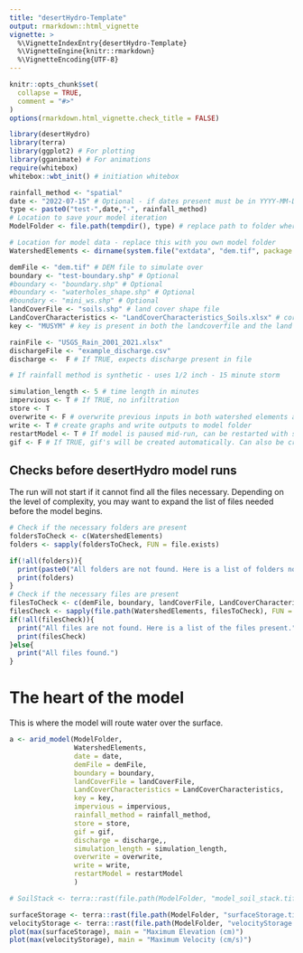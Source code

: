 ```yaml
---
title: "desertHydro-Template"
output: rmarkdown::html_vignette
vignette: >
  %\VignetteIndexEntry{desertHydro-Template}
  %\VignetteEngine{knitr::rmarkdown}
  %\VignetteEncoding{UTF-8}
---
```


```r
knitr::opts_chunk$set(
  collapse = TRUE,
  comment = "#>"
)
options(rmarkdown.html_vignette.check_title = FALSE)
```


```r
library(desertHydro)
library(terra)
library(ggplot2) # For plotting
library(gganimate) # For animations
require(whitebox)
whitebox::wbt_init() # initiation whitebox
```

```r
rainfall_method <- "spatial"
date <- "2022-07-15" # Optional - if dates present must be in YYYY-MM-DD format
type <- paste0("test-",date,"-", rainfall_method)
# Location to save your model iteration
ModelFolder <- file.path(tempdir(), type) # replace path to folder where model is saved

# Location for model data - replace this with you own model folder
WatershedElements <- dirname(system.file("extdata", "dem.tif", package = "desertHydro"))

demFile <- "dem.tif" # DEM file to simulate over
boundary <- "test-boundary.shp" # Optional
#boundary <- "boundary.shp" # Optional
#boundary <- "waterholes_shape.shp" # Optional
#boundary <- "mini_ws.shp" # Optional
landCoverFile <- "soils.shp" # land cover shape file
LandCoverCharacteristics <- "LandCoverCharacteristics_Soils.xlsx" # corresponding key
key <- "MUSYM" # key is present in both the landcoverfile and the land cover characteristics

rainFile <- "USGS_Rain_2001_2021.xlsx"
dischargeFile <- "example_discharge.csv"
discharge <-  F # If TRUE, expects discharge present in file

# If rainfall method is synthetic - uses 1/2 inch - 15 minute storm

simulation_length <- 5 # time length in minutes
impervious <- T # If TRUE, no infiltration
store <- T
overwrite <- F # overwrite previous inputs in both watershed elements and model folder
write <- T # create graphs and write outputs to model folder
restartModel <- T # If model is paused mid-run, can be restarted with same inputs
gif <- F # If TRUE, gif's will be created automatically. Can also be created after model occurs
```

## Checks before desertHydro model runs
The run will not start if it cannot find all the files necessary. Depending on
the level of complexity, you may want to expand the list of files needed before
the model begins.

```r
# Check if the necessary folders are present
foldersToCheck <- c(WatershedElements)
folders <- sapply(foldersToCheck, FUN = file.exists)

if(!all(folders)){
  print(paste0("All folders are not found. Here is a list of folders not found."))
  print(folders)
}
# Check if the necessary files are present
filesToCheck <- c(demFile, boundary, landCoverFile, LandCoverCharacteristics, rainFile, dischargeFile)
filesCheck <- sapply(file.path(WatershedElements, filesToCheck), FUN = file.exists)
if(!all(filesCheck)){
  print("All files are not found. Here is a list of the files present.")
  print(filesCheck)
}else{
  print("All files found.")
}
```
# The heart of the model
This is where the model will route water over the surface.

```r
a <- arid_model(ModelFolder,
                WatershedElements,
                date = date,
                demFile = demFile,
                boundary = boundary,
                landCoverFile = landCoverFile,
                LandCoverCharacteristics = LandCoverCharacteristics,
                key = key,
                impervious = impervious,
                rainfall_method = rainfall_method,
                store = store,
                gif = gif,
                discharge = discharge,,
                simulation_length = simulation_length,
                overwrite = overwrite,
                write = write,
                restartModel = restartModel
                )

# SoilStack <- terra::rast(file.path(ModelFolder, "model_soil_stack.tif"))

```
```r
surfaceStorage <- terra::rast(file.path(ModelFolder, "surfaceStorage.tif"))
velocityStorage <- terra::rast(file.path(ModelFolder, "velocityStorage.tif"))
plot(max(surfaceStorage), main = "Maximum Elevation (cm)")
plot(max(velocityStorage), main = "Maximum Velocity (cm/s)")
```


<!-- # ```{r} -->
<!-- # # Plot the maximum values for each cell -->
<!-- # surfaceStorage <- terra::rast(file.path(ModelFolder, "surfaceStorage.tif")) -->
<!-- # maxDepth <- max(surfaceStorage) -->
<!-- # plot(maxDepth, main = "Maximum Depth recorded for Model Run (cm)") -->
<!-- # # terra::writeRaster(maxDepth, file.path(ModelFolder, "max-depth-map.tif")) -->
<!-- #  -->
<!-- # velocityStorage <- terra::rast(file.path(ModelFolder, "velocityStorage.tif")) -->
<!-- # maxVelocity <- max(velocityStorage) -->
<!-- # terra::writeRaster(maxVelocity, file.path(ModelFolder, "max-velocity-map.tif")) -->
<!-- # #plot(maxVelocity) -->
<!-- # slope <- SoilStack$slope -->
<!-- # dem <- terra::rast(file.path(ModelFolder, "model_dem.tif")) -->
<!-- # # Plot values that are a little to high - maybe -->
<!-- # plot(maxDepth > 30) -->
<!-- # plot(maxVelocity > 4) -->
<!-- # terra::writeRaster(maxDepth > 30, file.path(ModelFolder, "greaterThan30cm.tif")) -->
<!-- # terra::writeRaster(maxVelocity > 4, file.path(ModelFolder, "greaterThan4ms.tif")) -->
<!-- #  -->
<!-- # # stream section -->
<!-- # stream <- terra::vect(file.path(WatershedElements, "stream_path.shp")) -->
<!-- # # Load in created mainstem in QGIS -->
<!-- # # ms <- terra::vect(file.path(WatershedElements, "main-stem.shp")) -->
<!-- # # crsAssign(file.path(WatershedElements, "main-stem.shp")) -->
<!-- # stream <- ms -->
<!-- # # dem <- terra::rast(breach_test) -->
<!-- # model_dem_rast <- terra::rast(file.path(ModelFolder, "model_dem.tif")) -->
<!-- # ogdem <- terra::rast(file.path(WatershedElements, "dem.tif")) -->
<!-- #  -->
<!-- # plot(ogdem - model_dem_rast) -->
<!-- # dem <- model_dem_rast -->
<!-- # # Extract values along stream -->
<!-- # demExt <- terra::extract(dem, stream) -->
<!-- # depthExt <- terra::extract(maxDepth, stream, xy = T) -->
<!-- # velExt <- terra::extract(maxVelocity, stream) -->
<!-- # slopeExt <- terra::extract(slope, stream) -->
<!-- # stream_x <- nrow(demExt) -->
<!-- # x <- 1:stream_x -->
<!-- # vValues <- c(75, 97, 112, 138, 147, 194, 200) -->
<!-- # # Combine datasets -->
<!-- # df <- data.frame(x = x, dem = demExt$model_dem) -->
<!-- #  -->
<!-- # demG <- ggplot(df) + geom_line(aes(x, dem)) + geom_vline(xintercept = vValues, color = "grey") -->
<!-- #  -->
<!-- # df <- data.frame(x = x, depth = depthExt$max, velocity = velExt$max, slope = slopeExt$slope, dem = demExt$model_dem) -->
<!-- # # Plot values -->
<!-- # labelx <- "Distance from Gauge (# cells)" -->
<!-- #  -->
<!-- # velocityG <- ggplot(df) + geom_point(aes(x, velocity), colour = "red", shape = "square") + -->
<!-- #   labs(title = "Canyon Stream Properties") + xlab("") + ylab("Velocity (m/s)")+ theme_minimal() + -->
<!-- #   theme(plot.title = element_text(hjust = 0.5)) + geom_vline(xintercept = vValues, color = "grey") -->
<!-- #  -->
<!-- # depthG <- ggplot(df) + geom_point(aes(x, depth), color = "blue", shape = "circle")+xlab("") + ylab("Maximum depth (cm)") + theme_minimal() + geom_vline(xintercept = vValues, color = "grey") -->
<!-- #  -->
<!-- # slopeG <- ggplot(df) + geom_point(aes(x, slope), color = "black", shape = "diamond")+xlab(labelx) + ylab("Slope (°)") + theme_minimal() + geom_vline(xintercept = vValues, color = "grey") -->
<!-- #  -->
<!-- # demG <- ggplot(df) + geom_line(aes(x, dem))+ geom_vline(xintercept = vValues, color = "grey") -->
<!-- # library(gridExtra) -->
<!-- #  -->
<!-- # comb <- gridExtra::grid.arrange(velocityG, depthG, slopeG, demG) -->
<!-- # ggsave(file.path(ModelFolder, "stream_props.png"), plot = comb, width = 8, height = 8) -->
<!-- #  -->
<!-- # plot(x, depthExt$max) -->
<!-- #  -->
<!-- # ``` -->


<!-- ```{r gif-creation, gganimate = list(nframes = 30, fps = 3)} -->
<!-- # Rain file to grab the necessary rainfall method -->
<!-- rain_file <- desertHydro:::rainfallMethodCheck(ModelFolder, rainfall_method) -->
<!-- gifs <- desertHydro:::gifCreation(ModelFolder, rain_file = rain_file, -->
<!--                                   rainfall_method = rainfall_method, discharge = discharge, -->
<!--                                   saveGraph = T, date = date) -->
<!-- ``` -->

<!-- ```{r, discharge} -->
<!-- # Determine discharge peak and volume for a given day -->
<!-- dischargeDF <- dailyDischarge(discharge_file_path = file.path(WatershedElements, "example_discharge.csv"), -->
<!--                                     discharge_date = date, -->
<!--                                     save_location = ModelFolder, -->
<!--                                     saveGraphs = F) -->
<!-- volume <- dischargeVolume(dischargeDF) -->

<!-- ``` -->

<!-- # ```{r} -->
<!-- # # Flow to string -->
<!-- # flow_accum <- terra::rast(file.path(WatershedElements, "flow_accumulation.tif")) -->
<!-- #  -->
<!-- # # Extract mainstep - 300,000 cells -->
<!-- # main_stem <- terra::ifel(flow_accum > 200000, 1, 0) -->
<!-- # writeRaster(main_stem, file.path(WatershedElements, "main_stem.tif")) -->
<!-- # main_lines <- as.lines(main_stem) -->
<!-- #  -->
<!-- #  -->
<!-- # plot(main_stem) -->
<!-- #  -->
<!-- # # Vectorize mainstem -->
<!-- # ``` -->

